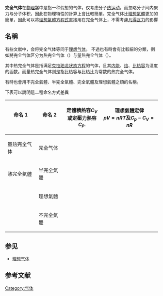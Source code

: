 '''完全气体'''在[[物理学|物理学]]中是指一种假想的气体，仅考虑分子[[热运动|热运动]]，而忽略分子间内聚力与分子体积，因此在物理特性的計算上會比較簡單。完全气体比[[理想氣體|理想氣體]]更加的簡單，因此可以將[[理想氣體方程式|理想氣體方程式]]直接用在完全气体上，不需考慮[[凡得瓦力|凡得瓦力]]的影響

==名稱==
有些文献中，会将完全气体等同于[[理想气体|理想气体]]{{r|long}}。
不過也有時會有比較細的分類，例如將完全气体区分为热完全气体（{{lang|en|thermally perfect gas}}）与量热完全气体（{{lang|en|calorically perfect gas}}）{{r|wang}}{{r|long}}。

其中热完全气体是指满足[[理想气体状态方程|克拉珀龙状态方程]]的气体，且其[[内能|内能]]、[[焓|焓]]、[[比热容|比热容]]为温度的函数。而量热完全气体则是指比热容与比热比为常数的热完全气体。{{r|wang}}{{r|long}}

有時也會用不完全氣體、半完全氣體、完全氣體及理想氣體之類的名稱。

下表可以說明這二種命名方式差異
{| class='wikitable'
|-
! 命名 1<br> || 命名 2 <br> || 定體積熱容<math>C_V</math><br>或定壓力熱容<math>C_P</math>.
! 理想氣體定律<br> <math>pV=nRT</math>及<math>C_p-C_V= n R</math>
|-
| 量热完全气体 || 完全气体 || {{Yes|定值}} || {{Yes}}
|-
| 熱完全氣體 || 半完全氣體 || {{Partial|隨''T''而變化}} || {{Yes}} 
|-
| || 理想氣體  || {{No|可能會隨''T''或''p''而變化}} || {{Yes}}
|-
| || 不完全氣體  || {{No|會隨''T''或''p''而變化}} || {{No}}
|}

== 参见 ==
* [[理想气体|理想气体]]

== 参考文献 ==
{{reflist|refs=
<ref name=wang>{{cite book|title=《非定常气体动力学》|author=王保国|publisher=北京理工大学出版社|year=2014}}</ref>
<ref name=long>{{cite book|title=《中国土木建筑百科辞典·工程力学》|editor=龙驭球,刘光栋,唐锦春|publisher=中国建筑工业出版社|year=2001}}</ref>
}}

{{物理学小作品}}

[[Category:气体|Category:气体]]